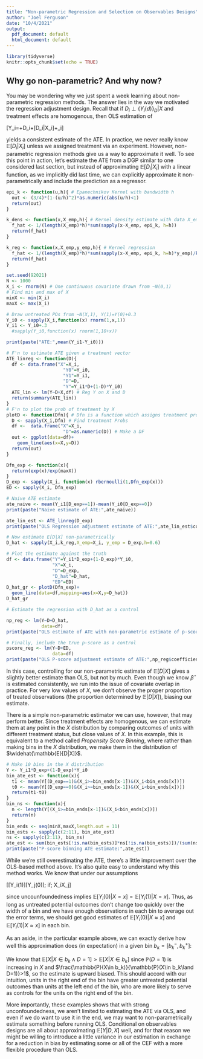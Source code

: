 ```yaml
---
title: "Non-parametric Regression and Selection on Observables Designs"
author: "Joel Ferguson"
date: "10/4/2021"
output:
  pdf_document: default
  html_document: default
---
```


```r
library(tidyverse)
knitr::opts_chunk$set(echo = TRUE)
```

## Why go non-parametric? And why now?

You may be wondering why we just spent a week learning about non-parametric regression methods. The answer lies in the way we motivated the regression adjustment design. Recall that if $D_i\perp \{Y_i(d)\}_D|X$ and treatment effects are homogenous, then OLS estimation of 

\[Y_i=\alpha+\beta D_i+\gamma \mathbb{E}[D_i|X_i]+\varepsilon_i\]

yields a consistent estimate of the ATE. In practice, we never really know $\mathbb{E}[D_i|X_i]$ unless we assigned treatment via an experiment. However, non-parametric regression methods give us a way to approximate it well. To see this point in action, let's estimate the ATE from a DGP similar to one considered last section, but instead of approximating $\mathbb{E}[D_i|X_i]$ with a linear function, as we implicitly did last time, we can explicitly approximate it non-parametrically and include the prediction as a regressor.

```r
epi_k <- function(u,h){ # Epanechnikov Kernel with bandwidth h
  out <- (3/4)*(1-(u/h)^2)*as.numeric(abs(u/h)<1)
  return(out)
}

k_dens <- function(x,X_emp,h){ # Kernel density estimate with data X_emp
  f_hat <- 1/(length(X_emp)*h)*sum(sapply(x-X_emp, epi_k, h=h))
  return(f_hat)
}

k_reg <- function(x,X_emp,y_emp,h){ # Kernel regression
  f_hat <- 1/(length(X_emp)*h)*sum(sapply(x-X_emp, epi_k, h=h)*y_emp)/k_dens(x,X_emp,h)
  return(f_hat)
}

set.seed(92021)
N <- 1000
X_i <- rnorm(N) # One continuous covariate drawn from ~N(0,1)
# Find min and max of X
minX <- min(X_i)
maxX <- max(X_i)

# Draw untreated POs from ~N(X,1), Y(1)=Y(0)+0.3
Y_i0 <- sapply(X_i,function(x) rnorm(1,x,1))
Y_i1 <- Y_i0+.3
  #sapply(Y_i0,function(x) rnorm(1,10+x))

print(paste("ATE:",mean(Y_i1-Y_i0)))

# F'n to estimate ATE given a treatment vector
ATE_linreg <- function(D){
  df <- data.frame("X"=X_i,
                     "Y0"=Y_i0,
                     "Y1"=Y_i1,
                     "D"=D,
                     "Y"=Y_i1*D+(1-D)*Y_i0)
  ATE_lin <- lm(Y~D+X,df) # Reg Y on X and D
  return(summary(ATE_lin))
}
# F'n to plot the prob of treatment by X
plotD <- function(Dfn){ # Dfn is a function which assigns treatment prob to X
  D <- sapply(X_i,Dfn) # Find treatment Probs
  df <-  data.frame("X"=X_i,
                     "D"=as.numeric(D)) # Make a DF
  out <- ggplot(data=df)+
    geom_line(aes(x=X,y=D))
  return(out)
}

Dfn_exp <- function(x){
  return(exp(x)/exp(maxX))
}
D_exp <- sapply(X_i, function(x) rbernoulli(1,Dfn_exp(x)))
ED <- sapply(X_i, Dfn_exp)

# Naive ATE estimate
ate_naive <- mean(Y_i1[D_exp==1])-mean(Y_i0[D_exp==0])
print(paste("Naive estimate of ATE:",ate_naive))

ate_lin_est <- ATE_linreg(D_exp)
print(paste("OLS Regression adjustment estimate of ATE:",ate_lin_est$coefficients[2]))

# Now estimate E[D|X] non-parametrically
D_hat <- sapply(X_i,k_reg,X_emp=X_i, y_emp = D_exp,h=0.6) 

# Plot the estimate against the truth
df <- data.frame("Y"=Y_i1*D_exp+(1-D_exp)*Y_i0,
                 "X"=X_i,
                 "D"=D_exp,
                 "D_hat"=D_hat,
                 "ED"=ED)
D_hat_gr <- plotD(Dfn_exp)+
  geom_line(data=df,mapping=aes(x=X,y=D_hat))
D_hat_gr

# Estimate the regression with D_hat as a control

np_reg <- lm(Y~D+D_hat,
             data=df)
print(paste("OLS estimate of ATE with non-parametric estimate of p-score:",np_reg$coefficients[2]))

# Finally, include the true p-score as a control
pscore_reg <- lm(Y~D+ED,
                 data=df)
print(paste("OLS P-score adjustment estimate of ATE:",np_reg$coefficients[2]))
```

In this case, controlling for our non-parametric estimate of $\mathbb{E}[D|X]$ gives a slightly better estimate than OLS, but not by much. Even though we know $\hat{\beta}$ is estimated consistently, we run into the issue of covariate overlap in practice. For very low values of $X$, we don't observe the proper proportion of treated observations (the proportion determined by $\mathbb{E}[D|X]$), biasing our estimate.

There is a simple non-parametric estimator we can use, however, that may perform better. Since treatment effects are homogenous, we can estimate them at any point in the $X$ distribution by comparing outcomes of units with different treatment status, but close values of $X$. In this example, this is equivalent to a method called *Propensity Score Binning*, where rather than making bins in the $X$ distribution, we make them in the distribution of $\widehat{\mathbb{E}[D|X]}$.

```r
# Make 10 bins in the X distribution
Y <- Y_i1*D_exp+(1-D_exp)*Y_i0
bin_ate_est <- function(x){
  t1 <- mean(Y[(D_exp==1)&(X_i>=bin_ends[x-1])&(X_i<bin_ends[x])])
  t0 <- mean(Y[(D_exp==0)&(X_i>=bin_ends[x-1])&(X_i<bin_ends[x])])
  return(t1-t0)
} 
bin_ns <- function(x){
  n <- length(Y[(X_i>=bin_ends[x-1])&(X_i<bin_ends[x])])
  return(n)
}
bin_ends <- seq(minX,maxX,length.out = 11)
bin_ests <- sapply(c(2:11), bin_ate_est)
ns <- sapply(c(2:11), bin_ns)
ate_est <- sum(bin_ests[!is.na(bin_ests)]*ns[!is.na(bin_ests)])/(sum(ns[!is.na(bin_ests)]))
print(paste("P-score binning ATE estimate:",ate_est))
```
While we're still overestimating the ATE, there's a little improvement over the OLS-based method above. It's also quite easy to understand why this method works. We know that under our assumptions

\[\mathbb{E}[Y_i(1)]\approx\mathbb{E}[Y_j(0)]\; if\; X_i\approx X_j\]

since uncounfoundedness implies $\mathbb{E}[Y_i(0)|X=x]=\mathbb{E}[Y_i(1)|X=x]$. Thus, as long as untreated potential outcomes don't change too quickly over the width of a bin and we have enough observations in each bin to average out the error terms, we should get good estimates of $\mathbb{E}[Y_i(0)|X\approx x]$ and $\mathbb{E}[Y_i(1)|X\approx x]$ in each bin.

As an aside, in the particular example above, we can exactly derive how well this approximation does (in expectation) in a given bin $b_k=[b_k^-,b_k^+]$:

\begin{align*}
\mathbb{E}[Y|D=1,X\in b_k]-\mathbb{E}[Y|D=0,X\in b_k]&=\frac{\int_{b_k^-}^{b_k^+}(x+0.3)\phi(x)(e^x/e^{max\; X})dx}{\int_{b_k^-}^{b_k^+}\phi(x)(e^x/e^{max\; X})dx}-\frac{\int_{b_k^-}^{b_k^+}x\phi(x)(1-e^x/e^{max\; X})dx}{\int_{b_k^-}^{b_k^+}\phi(x)(1-e^x/e^{max\; X})dx}\\
&=0.3+\frac{\mathbb{P}(X\in b_k)}{\mathbb{P}(X\in b_k\land D=1)\mathbb{P}(X\in b_k\land D=0)}\mathbb{E}[X|X\in b_k \land D=1]-\frac{\mathbb{E}[X|X\in b_k]}{\mathbb{P}(X\in b_k\land D=0)}
\end{align*}

We know that $\mathbb{E}[X|X\in b_k \land D=1]>\mathbb{E}[X|X\in b_k]$ since $\mathbb{P}(D=1)$ is increasing in $X$ and $\frac{\mathbb{P}(X\in b_k)}{\mathbb{P}(X\in b_k\land D=1)}>1$, so the estimate is upward biased. This should accord with our intuition, units in the right end of the bin have greater untreated potential outcomes than units at the left end of the bin, who are more likely to serve as controls for the units on the right end of the bin.

More importantly, these examples shows that with strong unconfoundedness, we aren't limited to estimating the ATE via OLS, and even if we do want to use it in the end, we may want to non-parametrically estimate something before running OLS. Conditional on observables designs are all about approximating $\mathbb{E}[Y|D,X]$ well, and for that reason we might be willing to introduce a little variance in our estimation in exchange for a reduction in bias by estimating some or all of the CEF with a more flexible procedure than OLS. 
